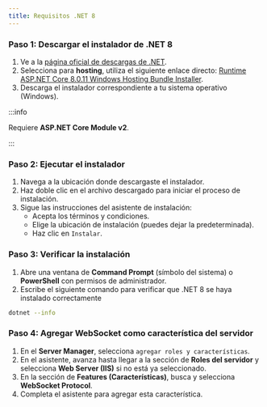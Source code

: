 ```yaml
---
title: Requisitos .NET 8
---
```


### Paso 1: Descargar el instalador de .NET 8
1. Ve a la [página oficial de descargas de .NET](https://dotnet.microsoft.com/en-us/download/dotnet/8.0).
2. Selecciona para **hosting**, utiliza el siguiente enlace directo: [Runtime ASP.NET Core 8.0.11 Windows Hosting Bundle Installer](https://dotnet.microsoft.com/en-us/download/dotnet/thank-you/runtime-aspnetcore-8.0.12-windows-hosting-bundle-installer).
3. Descarga el instalador correspondiente a tu sistema operativo (Windows).

:::info

Requiere **ASP.NET Core Module v2**.

:::

### Paso 2: Ejecutar el instalador
1. Navega a la ubicación donde descargaste el instalador.
2. Haz doble clic en el archivo descargado para iniciar el proceso de instalación.
3. Sigue las instrucciones del asistente de instalación:
	- Acepta los términos y condiciones.
	- Elige la ubicación de instalación (puedes dejar la predeterminada).
	- Haz clic en `Instalar`.

### Paso 3: Verificar la instalación
1. Abre una ventana de **Command Prompt** (símbolo del sistema) o **PowerShell** con permisos de administrador.
2. Escribe el siguiente comando para verificar que .NET 8 se haya instalado correctamente
```bash
dotnet --info
```

### Paso 4: Agregar WebSocket como característica del servidor
1. En el **Server Manager**, selecciona `agregar roles y características`.
2. En el asistente, avanza hasta llegar a la sección de **Roles del servidor** y selecciona **Web Server (IIS)** si no está ya seleccionado.
3. En la sección de **Features (Características)**, busca y selecciona **WebSocket Protocol**.
4. Completa el asistente para agregar esta característica.

